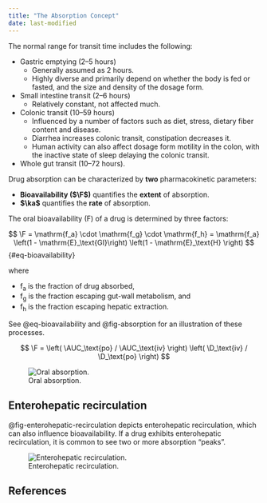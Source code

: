 ```yaml
---
title: "The Absorption Concept"
date: last-modified
---
```


:::{.callout-caution title="Under construction"}
:::

The normal range for transit time includes the following:

* Gastric emptying (2--5 hours)
  * Generally assumed as 2 hours.
  * Highly diverse and primarily depend on whether the body is fed or fasted, and the size and density of the dosage form.
* Small intestine transit (2--6 hours)
  * Relatively constant, not affected much.
* Colonic transit (10--59 hours)
  * Influenced by a number of factors such as diet, stress, dietary fiber content and disease.
  * Diarrhea increases colonic transit, constipation decreases it.
  * Human activity can also affect dosage form motility in the colon, with the inactive state of sleep delaying the colonic transit.
* Whole gut transit (10--72 hours).

Drug absorption can be characterized by **two** pharmacokinetic parameters:

- **Bioavailability ($\F$)** quantifies the **extent** of absorption.
- **$\ka$** quantifies the **rate** of absorption.

The oral bioavailability (F) of a drug is determined by three factors:

$$
\F =
  \mathrm{f_a} \cdot \mathrm{f_g} \cdot \mathrm{f_h} =
  \mathrm{f_a} \left(1 - \mathrm{E}_\text{GI}\right) \left(1 - \mathrm{E}_\text{H} \right)
$$ {#eq-bioavailability}

where

* f~a~ is the fraction of drug absorbed,  
* f~g~ is the fraction escaping gut-wall metabolism, and  
* f~h~ is the fraction escaping hepatic extraction.

See @eq-bioavailability and @fig-absorption for an illustration of these processes.

$$
\F =
  \left(
    \AUC_\text{po} / \AUC_\text{iv}
  \right)
  \left(
    \D_\text{iv} / \D_\text{po}
  \right)
$$

![Oral absorption.](../images/absorption.png){#fig-absorption}

## Enterohepatic recirculation

@fig-enterohepatic-recirculation depicts enterohepatic recirculation, which can also influence bioavailability.
If a drug exhibits enterohepatic recirculation, it is common to see two or more absorption "peaks".

![Enterohepatic recirculation.](../images/enterohepatic-recirculation.png){#fig-enterohepatic-recirculation}

## References

::: {#refs}
:::
